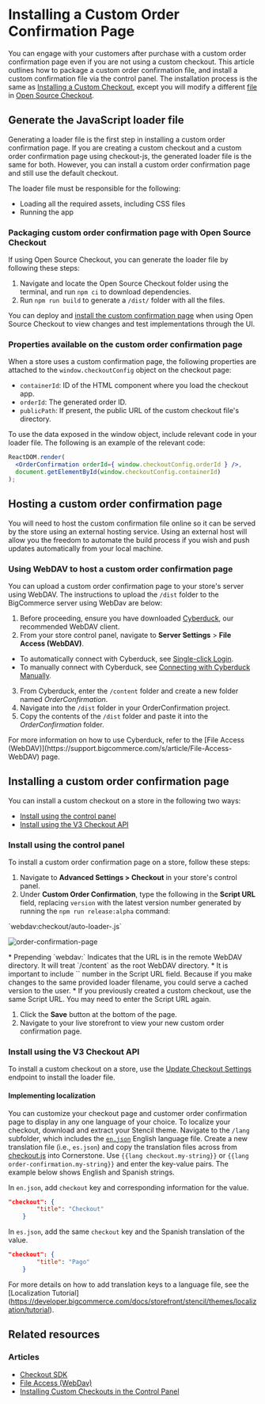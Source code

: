 # Installing a Custom Order Confirmation Page


You can engage with your customers after purchase with a custom order confirmation page even if you are not using a custom checkout. This article outlines how to package a custom order confirmation file, and install a custom confirmation file via the control panel. 
The installation process is the same as [Installing a Custom Checkout](/docs/storefront/cart-checkout/open-checkouts/guide), except you will modify a different [file](https://github.com/bigcommerce/checkout-js/blob/master/packages/core/src/app/order/OrderConfirmation.tsx) in [Open Source Checkout](https://github.com/bigcommerce/checkout-js).

## Generate the JavaScript loader file
Generating a loader file is the first step in installing a custom order confirmation page. If you are creating a custom checkout and a custom order confirmation page using checkout-js, the generated loader file is the same for both. However, you can install a custom order confirmation page and still use the default checkout.

The loader file must be responsible for the following:

* Loading all the required assets, including CSS files
* Running the app

### Packaging custom order confirmation page with Open Source Checkout

If using Open Source Checkout, you can generate the loader file by following these steps:

1. Navigate and locate the Open Source Checkout folder using the terminal, and run `npm ci` to download dependencies.
2. Run `npm run build` to generate a `/dist/` folder with all the files.

You can deploy and [install the custom confirmation page](#installing-a-custom-order-confirmation-page) when using Open Source Checkout to view changes and test implementations through the UI.

### Properties available on the custom order confirmation page
When a store uses a custom confirmation page, the following properties are attached to the `window.checkoutConfig` object on the checkout page:

* `containerId`: ID of the HTML component where you load the checkout app.
* `orderId`: The generated order ID.
* `publicPath`: If present, the public URL of the custom checkout file's directory.


To use the data exposed in the window object, include relevant code in your loader file. The following is an example of the relevant code:

```jsx filename="Include code in loader file" showLineNumbers copy
ReactDOM.render(
  <OrderConfirmation orderId={ window.checkoutConfig.orderId } />,
  document.getElementById(window.checkoutConfig.containerId)
);
```

## Hosting a custom order confirmation page

You will need to host the custom confirmation file online so it can be served by the store using an external hosting service. Using an external host will allow you the freedom to automate the build process if you wish and push updates automatically from your local machine.

### Using WebDAV to host a custom order confirmation page

You can upload a custom order confirmation page to your store's server using WebDAV. The instructions to upload the `/dist` folder to the BigCommerce server using WebDav are below:


1. Before proceeding, ensure you have downloaded [Cyberduck](https://cyberduck.io/), our recommended WebDAV client.
2. From your store control panel, navigate to **Server Settings** > **File Access (WebDAV)**.
  * To automatically connect with Cyberduck, see [Single-click Login](https://support.bigcommerce.com/s/article/File-Access-WebDAV#login).
  * To manually connect with Cyberduck, see [Connecting with Cyberduck Manually](https://support.bigcommerce.com/s/article/File-Access-WebDAV#manual).
3. From Cyberduck, enter the `/content` folder and create a new folder named *OrderConfirmation*.
4. Navigate into the `/dist` folder in your OrderConfirmation project.
5. Copy the contents of the `/dist` folder and paste it into the *OrderConfirmation* folder.

<Callout type="info">
  For more information on how to use Cyberduck, refer to the [File Access (WebDAV)](https://support.bigcommerce.com/s/article/File-Access-WebDAV) page. 
</Callout>

## Installing a custom order confirmation page  

You can install a custom checkout on a store in the following two ways:

* [Install using the control panel](#install-using-the-control-panel)
* [Install using the V3 Checkout API](#install-using-the-V3-checkout-API)


### Install using the control panel
To install a custom order confirmation page on a store, follow these steps:

1. Navigate to **Advanced Settings > Checkout** in your store's control panel.
2. Under **Custom Order Confirmation**, type the following in the **Script URL** field, replacing `version`  with the latest version number generated by running the `npm run release:alpha` command:

  
<Callout type="info">
  `webdav:checkout/auto-loader-<version>.js` 
</Callout>

![order-confirmation-page](https://raw.githubusercontent.com/bigcommerce/dev-docs/master/assets/images/order-confirmation-page.png "Custom Order Confirmation Page")

<Callout type="info">
  * Prepending `webdav:` Indicates that the URL is in the remote WebDAV directory. It will treat `/content` as the root WebDAV directory.
  * It is important to include `<version>` number in the Script URL field. Because if you make changes to the same provided loader filename, you could serve a cached version to the user.
  * If you previously created a custom checkout, use the same Script URL. You may need to enter the Script URL again.
</Callout>

1. Click the **Save** button at the bottom of the page.
2. Navigate to your live storefront to view your new custom order confirmation page.


### Install using the V3 Checkout API 
To install a custom checkout on a store, use the [Update Checkout Settings](/docs/rest-management/checkouts/checkout-settings#update-checkout-settings) endpoint to install the loader file.

#### Implementing localization
You can customize your checkout page and customer order confirmation page to display in any one language of your choice. To localize your checkout, download and extract your Stencil theme. Navigate to the `/lang` subfolder, which includes the [`en.json`](https://github.com/bigcommerce/checkout-js/blob/master/packages/locale/src/translations/en.json) English language file. Create a new translation file (i.e., `es.json`) and copy the translation files across from [checkout.js](https://github.com/bigcommerce/checkout-js) into Cornerstone. Use `{{lang checkout.my-string}}` or `{{lang order-confirmation.my-string}}` and enter the key-value pairs. The example below shows English and Spanish strings.

  In `en.json`, add `checkout` key and corresponding information for the value.

```json showLineNumbers copy
"checkout": {
        "title": "Checkout"
    }

```
In `es.json`, add the same `checkout` key and the Spanish translation of the value.

```json showLineNumbers copy
"checkout": {
        "title": "Pago"
    }

```

For more details on how to add translation keys to a language file, see the [Localization Tutorial] (https://developer.bigcommerce.com/docs/storefront/stencil/themes/localization/tutorial).

  
## Related resources

### Articles
- [Checkout SDK](/docs/storefront/cart-checkout/checkout-sdk)
- [File Access (WebDav)](https://support.bigcommerce.com/s/article/File-Access-WebDAV)
- [Installing Custom Checkouts in the Control Panel](https://support.bigcommerce.com/s/blog-article/aAn4O000000CdFGSA0/installing-custom-checkouts-in-the-control-panel)
